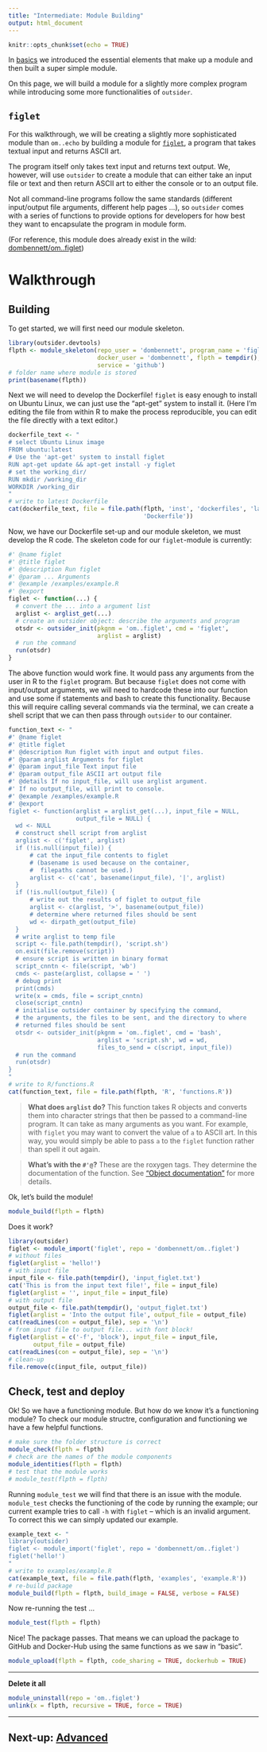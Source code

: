 ```yaml
---
title: "Intermediate: Module Building"
output: html_document
---
```


```r
knitr::opts_chunk$set(echo = TRUE)
```

In [basics](https://antonellilab.github.io/outsider.devtools/articles/intermediate.html)
we introduced the essential elements that make up a module and then built a
super simple module.

On this page, we will build a module for a slightly more complex program while
introducing some more functionalities of `outsider`.

## `figlet`

For this walkthrough, we will be creating a slightly more sophisticated module
than `om..echo` by building a module for [`figlet`](http://www.figlet.org/),
a program that takes textual input and returns ASCII art.

The program itself only takes text input and returns text output. We, however,
will use `outsider` to create a module that can either take an input file or
text and then return ASCII art to either the console or to an output file.

Not all command-line programs follow the same standards (different input/output
file arguments, different help pages ...), so `outsider` comes with a series of
functions to provide options for developers for how best they want to
encapsulate the program in module form.

(For reference, this module does already exist in the wild:
[dombennett/om..figlet](https://github.com/DomBennett/om..figlet))

# Walkthrough

## Building

To get started, we will first need our module skeleton.

```r
library(outsider.devtools)
flpth <- module_skeleton(repo_user = 'dombennett', program_name = 'figlet',
                         docker_user = 'dombennett', flpth = tempdir(),
                         service = 'github')
# folder name where module is stored
print(basename(flpth))
```

Next we will need to develop the Dockerfile! `figlet` is easy enough to install
on Ubuntu Linux, we can just use the "apt-get" system to install it. (Here I'm
editing the file from within R to make the process reproducible, you can edit
the file directly with a text editor.)

```r
dockerfile_text <- "
# select Ubuntu Linux image
FROM ubuntu:latest
# Use the 'apt-get' system to install figlet
RUN apt-get update && apt-get install -y figlet
# set the working_dir/
RUN mkdir /working_dir
WORKDIR /working_dir
"
# write to latest Dockerfile
cat(dockerfile_text, file = file.path(flpth, 'inst', 'dockerfiles', 'latest',
                                      'Dockerfile'))
```

Now, we have our Dockerfile set-up and our module skeleton, we must develop the
R code. The skeleton code for our `figlet`-module is currently:

```r
#' @name figlet
#' @title figlet
#' @description Run figlet
#' @param ... Arguments
#' @example /examples/example.R
#' @export
figlet <- function(...) {
  # convert the ... into a argument list
  arglist <- arglist_get(...)
  # create an outsider object: describe the arguments and program
  otsdr <- outsider_init(pkgnm = 'om..figlet', cmd = 'figlet',
                         arglist = arglist)
  # run the command
  run(otsdr)
}
```

The above function would work fine. It would pass any arguments from the user
in R to the `figlet` program. But because `figlet` does not come with input/output arguments, we will need to hardcode these into our function and
use some if statements and bash to create this functionality. Because this will
require calling several commands via the terminal, we can create a shell script
that we can then pass through `outsider` to our container.

```r
function_text <- "
#' @name figlet
#' @title figlet
#' @description Run figlet with input and output files.
#' @param arglist Arguments for figlet
#' @param input_file Text input file
#' @param output_file ASCII art output file
#' @details If no input_file, will use arglist argument.
#' If no output_file, will print to console.
#' @example /examples/example.R
#' @export
figlet <- function(arglist = arglist_get(...), input_file = NULL,
                   output_file = NULL) {
  wd <- NULL
  # construct shell script from arglist
  arglist <- c('figlet', arglist)
  if (!is.null(input_file)) {
      # cat the input_file contents to figlet
      # (basename is used because on the container,
      #  filepaths cannot be used.)
      arglist <- c('cat', basename(input_file), '|', arglist)
  }
  if (!is.null(output_file)) {
      # write out the results of figlet to output_file
      arglist <- c(arglist, '>', basename(output_file))
      # determine where returned files should be sent
      wd <- dirpath_get(output_file)
  }
  # write arglist to temp file
  script <- file.path(tempdir(), 'script.sh')
  on.exit(file.remove(script))
  # ensure script is written in binary format
  script_cnntn <- file(script, 'wb')
  cmds <- paste(arglist, collapse = ' ')
  # debug print
  print(cmds)
  write(x = cmds, file = script_cnntn)
  close(script_cnntn)
  # initialise outsider container by specifying the command,
  # the arguments, the files to be sent, and the directory to where
  # returned files should be sent
  otsdr <- outsider_init(pkgnm = 'om..figlet', cmd = 'bash',
                         arglist = 'script.sh', wd = wd,
                         files_to_send = c(script, input_file))
  # run the command
  run(otsdr)
}
"
# write to R/functions.R
cat(function_text, file = file.path(flpth, 'R', 'functions.R'))
```

> **What does `arglist` do?** This function takes R objects and converts them
into character strings that then be passed to a command-line program. It can
take as many arguments as you want. For example, with `figlet` you may want to
convert the value of `a` to ASCII art. In this way, you would simply be able to
pass `a` to the `figlet` function rather than spell it out again.

> **What's with the `#'@`?** These are the roxygen tags. They determine the
documentation of the function. See
["Object documentation"](http://r-pkgs.had.co.nz/man.html) for more details.

Ok, let's build the module!

```r
module_build(flpth = flpth)
```

Does it work?

```r
library(outsider)
figlet <- module_import('figlet', repo = 'dombennett/om..figlet')
# without files
figlet(arglist = 'hello!')
# with input file
input_file <- file.path(tempdir(), 'input_figlet.txt')
cat('This is from the input text file!', file = input_file)
figlet(arglist = '', input_file = input_file)
# with output file
output_file <- file.path(tempdir(), 'output_figlet.txt')
figlet(arglist = 'Into the output file', output_file = output_file)
cat(readLines(con = output_file), sep = '\n')
# from input file to output file... with font block!
figlet(arglist = c('-f', 'block'), input_file = input_file,
       output_file = output_file)
cat(readLines(con = output_file), sep = '\n')
# clean-up
file.remove(c(input_file, output_file))
```

## Check, test and deploy

Ok! So we have a functioning module. But how do we know it's a functioning
module? To check our module structre, configuration and functioning we have a 
few helpful functions.

```r
# make sure the folder structure is correct
module_check(flpth = flpth)
# check are the names of the module components
module_identities(flpth = flpth)
# test that the module works
# module_test(flpth = flpth)
```

Running `module_test` we will find that there is an issue with the module.
`module_test` checks the functioning of the code by running the example; our
current example tries to call `-h` with `figlet` -- which is
an invalid argument. To correct this we can simply updated our example.

```r
example_text <- "
library(outsider)
figlet <- module_import('figlet', repo = 'dombennett/om..figlet')
figlet('hello!')
"
# write to examples/example.R
cat(example_text, file = file.path(flpth, 'examples', 'example.R'))
# re-build package
module_build(flpth = flpth, build_image = FALSE, verbose = FALSE)
```

Now re-running the test ...

```r
module_test(flpth = flpth)
```


Nice! The package passes. That means we can upload the package to GitHub and
Docker-Hub using the same functions as we saw in "basic".

```R
module_upload(flpth = flpth, code_sharing = TRUE, dockerhub = TRUE)
```

---

**Delete it all**

```r
module_uninstall(repo = 'om..figlet')
unlink(x = flpth, recursive = TRUE, force = TRUE)
```


---

## Next-up: [Advanced](/articles/advanced.html)


